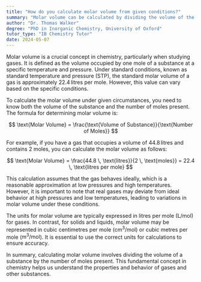 ```yaml
---
title: "How do you calculate molar volume from given conditions?"
summary: "Molar volume can be calculated by dividing the volume of the substance by the number of moles present."
author: "Dr. Thomas Walker"
degree: "PhD in Inorganic Chemistry, University of Oxford"
tutor_type: "IB Chemistry Tutor"
date: 2024-05-07
---
```


Molar volume is a crucial concept in chemistry, particularly when studying gases. It is defined as the volume occupied by one mole of a substance at a specific temperature and pressure. Under standard conditions, known as standard temperature and pressure (STP), the standard molar volume of a gas is approximately $22.4 \, \text{litres per mole}$. However, this value can vary based on the specific conditions.

To calculate the molar volume under given circumstances, you need to know both the volume of the substance and the number of moles present. The formula for determining molar volume is:

$$
\text{Molar Volume} = \frac{\text{Volume of Substance}}{\text{Number of Moles}}
$$

For example, if you have a gas that occupies a volume of $44.8 \, \text{litres}$ and contains $2$ moles, you can calculate the molar volume as follows:

$$
\text{Molar Volume} = \frac{44.8 \, \text{litres}}{2 \, \text{moles}} = 22.4 \, \text{litres per mole}
$$

This calculation assumes that the gas behaves ideally, which is a reasonable approximation at low pressures and high temperatures. However, it is important to note that real gases may deviate from ideal behavior at high pressures and low temperatures, leading to variations in molar volume under these conditions.

The units for molar volume are typically expressed in litres per mole ($\text{L/mol}$) for gases. In contrast, for solids and liquids, molar volume may be represented in cubic centimetres per mole ($\text{cm}^3/\text{mol}$) or cubic metres per mole ($\text{m}^3/\text{mol}$). It is essential to use the correct units for calculations to ensure accuracy.

In summary, calculating molar volume involves dividing the volume of a substance by the number of moles present. This fundamental concept in chemistry helps us understand the properties and behavior of gases and other substances.
    
